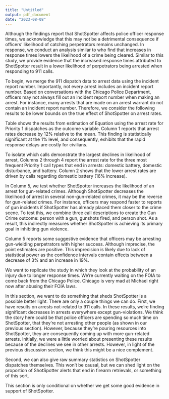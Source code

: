```yaml
---
title: "Untitled"
output: pdf_document
date: "2023-08-08"
---
```



\section{Discussion}\label{section:discussion}

\subsection{Does ShotSpotter reduce the likelihood of catching a criminal?} \label{section:arrests}

Although the findings report that ShotSpotter affects police officer response times, we acknowledge that this may not be a detrimental consequence if officers' likelihood of catching perpetrators remains unchanged. In response, we conduct an analysis similar to \cite{blanes_i_vidal_effect_2018} who find that increases in response times lowers the likelihood of a crime being cleared. Similar to this study, we provide evidence that the increased response times attributed to ShotSpotter result in a lower likelihood of perpetrators being arrested when responding to 911 calls. 

To begin, we merge the 911 dispatch data to arrest data using the incident report number.\footnote{We use two sets of arrest data. Arrests from the arrest database, and also case reports that end in arrests.} Importantly, not every arrest includes an incident report number. Based on conversations with the Chicago Police Department, officers may not always fill out an incident report number when making an arrest. For instance, many arrests that are made on an arrest warrant do not contain an incident report number. Therefore, we consider the following results to be lower bounds on the true effect of ShotSpotter on arrest rates. 

Table \ref{arrest_rates} shows the results from estimation of Equation \ref{eq:main} using the arrest rate for Priority 1 dispatches as the outcome variable. Column 1 reports that arrest rates decrease by 12\% relative to the mean. This finding is statistically significant at the 1\% level, and consequently, exhibits that the rapid response delays are costly for civilians.

To isolate which calls demonstrate the largest declines in likelihood of arrest, Columns 2 through 4 report the arrest rate for the three most frequent Priority 1 call types that end in arrests: domestic battery, domestic disturbance, and battery. Column 2 shows that the lower arrest rates are driven by calls regarding domestic battery (16\% increase). 

In Column 5, we test whether ShotSpotter increases the likelihood of an arrest for gun-related crimes. Although ShotSpotter decreases the likelihood of arrest in several non-gun-related crimes, it may be the reverse for gun-related crimes. For instance, officers may respond faster to reports of gun incidents if ShotSpotter has already placed them closer to the crime scene. To test this, we combine three call descriptions to create the Gun Crime outcome: person with a gun, gunshots fired, and person shot. As a result, this indirectly measures whether ShotSpotter is achieving its primary goal in inhibiting gun violence.

Column 5 reports some suggestive evidence that officers may be arresting gun-wielding perpetrators with higher success. Although imprecise, the point estimates are positive. This imprecision is likely due to lack of statistical power as the confidence intervals contain effects between a decrease of 3\% and an increase in 19\%. 

\subsection{Are injuries more likely?}

We want to replicate the \cite{deangelo_police_2023} study in which they look at the probability of an injury due to longer response times. We're currently waiting on the FOIA to come back from the Chicago Police. Chicago is very mad at Michael right now after abusing their FOIA laws.

\subsection{Does ShotSpotter reduce Gun Crime?}

In this section, we want to do something that sheds ShotSpotter is a possible better light. There are only a couple things we can do. First, we have results on arrests not-related to 911 calls. In these results, we're finding significant decreases in arrests everywhere except gun-violations. We think the story here could be that police officers are spending so much time on ShotSpotter, that they're not arresting other people (as shown in our previous section). However, because they're pouring resources into ShotSpotter, they are consequently coming up with more gun-related arrests. Initially, we were a little worried about presenting these results because of the declines we see in other arrests. However, in light of the previous discussion section, we think this might be a nice complement. 

Second, we can also give raw summary statistics on ShotSpotter dispatches themselves. This won't be causal, but we can shed light on the proportion of ShotSpotter alerts that end in firearm retrievals, or something of this sort. 


\subsection{Cost-Benefit Analysis}

This section is only conditional on whether we get some good evidence in support of ShotSpotter.
